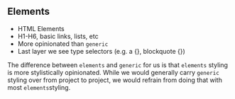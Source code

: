 <Meta title="Elements | Overview" />


## Elements

- HTML Elements
- H1-H6, basic links, lists, etc
- More opinionated than `generic`
- Last layer we see type selectors (e.g. a {}, blockquote {})

The difference between `elements` and `generic` for us is that `elements` styling is more stylistically opinionated. While we would generally carry `generic` styling over from project to project, we would refrain from doing that with most `elements`styling.
